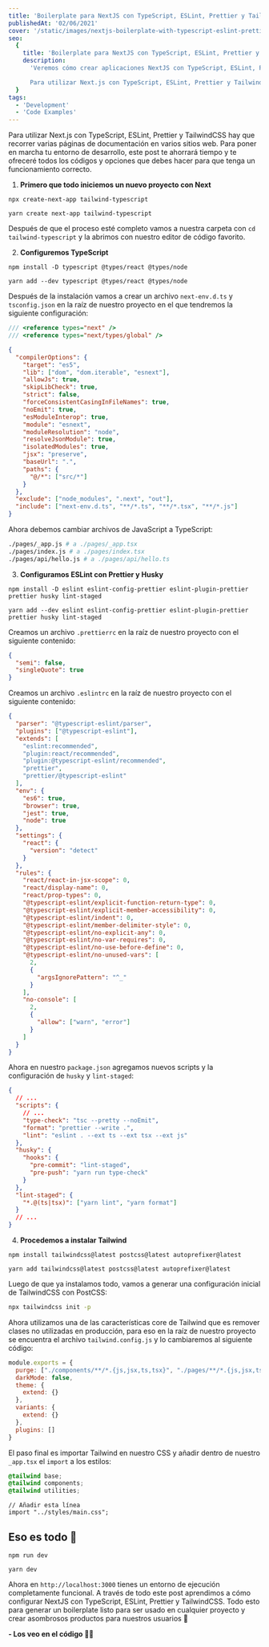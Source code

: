 ```yaml
---
title: 'Boilerplate para NextJS con TypeScript, ESLint, Prettier y Tailwind'
publishedAt: '02/06/2021'
cover: '/static/images/nextjs-boilerplate-with-typescript-eslint-prettier-and-tailwindcss/banner.jpeg'
seo:
  {
    title: 'Boilerplate para NextJS con TypeScript, ESLint, Prettier y Tailwind',
    description:
      'Veremos cómo crear aplicaciones NextJS con TypeScript, ESLint, Prettier y TailwindCSS para tener proyectos lo más rápido posible y listos para trabajar.

      Para utilizar Next.js con TypeScript, ESLint, Prettier y TailwindCSS hay que recorrer varias páginas de documentación en varios sitios web. Pero en este post te guiaré cómo lo puedes hacer en simples pasos.',
  }
tags:
  - 'Development'
  - 'Code Examples'
---
```


Para utilizar Next.js con TypeScript, ESLint, Prettier y TailwindCSS hay que recorrer varias páginas de documentación en varios sitios web. Para poner en marcha tu entorno de desarrollo, este post te ahorrará tiempo y te ofreceré todos los códigos y opciones que debes hacer para que tenga un funcionamiento correcto.

1. **Primero que todo iniciemos un nuevo proyecto con Next**

```bash:npm
npx create-next-app tailwind-typescript
```

```bash:yarn
yarn create next-app tailwind-typescript
```

Después de que el proceso esté completo vamos a nuestra carpeta con `cd tailwind-typescript` y la abrimos con nuestro editor de código favorito.

2. **Configuremos TypeScript**

```bash:npm
npm install -D typescript @types/react @types/node
```

```bash:yarn
yarn add --dev typescript @types/react @types/node
```

Después de la instalación vamos a crear un archivo `next-env.d.ts` y `tsconfig.json` en la raíz de nuestro proyecto en el que tendremos la siguiente configuración:

```ts:next-env.d.ts
/// <reference types="next" />
/// <reference types="next/types/global" />
```

```json:tsconfig.json
{
  "compilerOptions": {
    "target": "es5",
    "lib": ["dom", "dom.iterable", "esnext"],
    "allowJs": true,
    "skipLibCheck": true,
    "strict": false,
    "forceConsistentCasingInFileNames": true,
    "noEmit": true,
    "esModuleInterop": true,
    "module": "esnext",
    "moduleResolution": "node",
    "resolveJsonModule": true,
    "isolatedModules": true,
    "jsx": "preserve",
    "baseUrl": ".",
    "paths": {
      "@/*": ["src/*"]
    }
  },
  "exclude": ["node_modules", ".next", "out"],
  "include": ["next-env.d.ts", "**/*.ts", "**/*.tsx", "**/*.js"]
}
```

Ahora debemos cambiar archivos de JavaScript a TypeScript:

```bash
./pages/_app.js # a ./pages/_app.tsx
./pages/index.js # a ./pages/index.tsx
./pages/api/hello.js # a ./pages/api/hello.ts
```

3. **Configuramos ESLint con Prettier y Husky**

```bash:npm
npm install -D eslint eslint-config-prettier eslint-plugin-prettier prettier husky lint-staged
```

```bash:yarn
yarn add --dev eslint eslint-config-prettier eslint-plugin-prettier prettier husky lint-staged
```

Creamos un archivo `.prettierrc` en la raíz de nuestro proyecto con el siguiente contenido:

```json
{
  "semi": false,
  "singleQuote": true
}
```

Creamos un archivo `.eslintrc` en la raíz de nuestro proyecto con el siguiente contenido:

```json
{
  "parser": "@typescript-eslint/parser",
  "plugins": ["@typescript-eslint"],
  "extends": [
    "eslint:recommended",
    "plugin:react/recommended",
    "plugin:@typescript-eslint/recommended",
    "prettier",
    "prettier/@typescript-eslint"
  ],
  "env": {
    "es6": true,
    "browser": true,
    "jest": true,
    "node": true
  },
  "settings": {
    "react": {
      "version": "detect"
    }
  },
  "rules": {
    "react/react-in-jsx-scope": 0,
    "react/display-name": 0,
    "react/prop-types": 0,
    "@typescript-eslint/explicit-function-return-type": 0,
    "@typescript-eslint/explicit-member-accessibility": 0,
    "@typescript-eslint/indent": 0,
    "@typescript-eslint/member-delimiter-style": 0,
    "@typescript-eslint/no-explicit-any": 0,
    "@typescript-eslint/no-var-requires": 0,
    "@typescript-eslint/no-use-before-define": 0,
    "@typescript-eslint/no-unused-vars": [
      2,
      {
        "argsIgnorePattern": "^_"
      }
    ],
    "no-console": [
      2,
      {
        "allow": ["warn", "error"]
      }
    ]
  }
}
```

Ahora en nuestro `package.json` agregamos nuevos scripts y la configuración de `husky` y `lint-staged`:

```json
{
  // ...
  "scripts": {
    // ...
    "type-check": "tsc --pretty --noEmit",
    "format": "prettier --write .",
    "lint": "eslint . --ext ts --ext tsx --ext js"
  },
  "husky": {
    "hooks": {
      "pre-commit": "lint-staged",
      "pre-push": "yarn run type-check"
    }
  },
  "lint-staged": {
    "*.@(ts|tsx)": ["yarn lint", "yarn format"]
  }
  // ...
}
```

4. **Procedemos a instalar Tailwind**

```bash:npm
npm install tailwindcss@latest postcss@latest autoprefixer@latest
```

```bash:yarn
yarn add tailwindcss@latest postcss@latest autoprefixer@latest
```

Luego de que ya instalamos todo, vamos a generar una configuración inicial de TailwindCSS con PostCSS:

```bash
npx tailwindcss init -p
```

Ahora utilizamos una de las características core de Tailwind que es remover clases no utilizadas en producción, para eso en la raíz de nuestro proyecto se encuentra el archivo `tailwind.config.js` y lo cambiaremos al siguiente código:

```js:tailwind.config.js
module.exports = {
  purge: ["./components/**/*.{js,jsx,ts,tsx}", "./pages/**/*.{js,jsx,ts,tsx}"],
  darkMode: false,
  theme: {
    extend: {}
  },
  variants: {
    extend: {}
  },
  plugins: []
}
```

El paso final es importar Tailwind en nuestro CSS y añadir dentro de nuestro `_app.tsx` el `import` a los estilos:

```css:./styles/main.css
@tailwind base;
@tailwind components;
@tailwind utilities;
```

```tsx:./pages/_app.tsx
// Añadir esta línea
import "../styles/main.css";
```

## Eso es todo 🤯

```bash:npm
npm run dev
```

```bash:yarn
yarn dev
```

Ahora en `http://localhost:3000` tienes un entorno de ejecución completamente funcional. A través de todo este post aprendimos a cómo configurar NextJS con TypeScript, ESLint, Prettier y TailwindCSS. Todo esto para generar un boilerplate listo para ser usado en cualquier proyecto y crear asombrosos productos para nuestros usuarios 🚀

**- Los veo en el código 👨‍💻**
